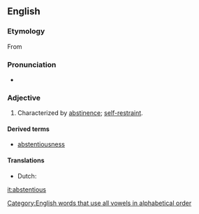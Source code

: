 ==English==

===Etymology===
From {{suffix|abstention|ous|lang=en}}

===Pronunciation===
* {{a|US}} {{IPA|/æbˈstɛn.ʃəs/|/əbˈstɛn.ʃəs/|lang=en}}

===Adjective===
{{en-adj}}

# Characterized by [[abstinence]]; [[self-restraint]].

====Derived terms====
* [[abstentiousness]]

====Translations====
{{trans-top|abstemious}}
* Dutch: {{t+|nl|(zich) onthoudend}}
{{trans-mid}}
{{trans-bottom}}

[[Category:English words that use all vowels in alphabetical order]]

[[it:abstentious]]